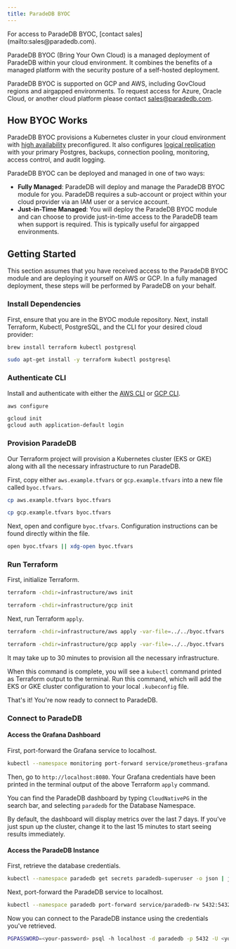 ```yaml
---
title: ParadeDB BYOC
---
```


<Info>
  For access to ParadeDB BYOC, [contact sales](mailto:sales@paradedb.com).
</Info>

ParadeDB BYOC (Bring Your Own Cloud) is a managed deployment of ParadeDB within your cloud environment.
It combines the benefits of a managed platform with the security posture of a self-hosted deployment.

ParadeDB BYOC is supported on GCP and AWS, including GovCloud regions and airgapped environments.
To request access for Azure, Oracle Cloud, or another cloud platform please contact [sales@paradedb.com](mailto:sales@paradedb.com).

## How BYOC Works

ParadeDB BYOC provisions a Kubernetes cluster in your cloud environment with [high availability](/deploy/self-hosted/high-availability) preconfigured.
It also configures [logical replication](/deploy/self-hosted/logical-replication) with your primary Postgres, backups, connection pooling, monitoring, access control, and audit logging.

ParadeDB BYOC can be deployed and managed in one of two ways:

- **Fully Managed**: ParadeDB will deploy and manage the ParadeDB BYOC module for you. ParadeDB requires a sub-account or project within your cloud provider via an IAM user or a service account.
- **Just-in-Time Managed**: You will deploy the ParadeDB BYOC module and can choose to provide just-in-time access to the ParadeDB team when support is required. This is typically useful for airgapped environments.

## Getting Started

This section assumes that you have received access to the ParadeDB BYOC module and are deploying it yourself on AWS or GCP.
In a fully managed deployment, these steps will be performed by ParadeDB on your behalf.

### Install Dependencies

First, ensure that you are in the BYOC module repository. Next, install Terraform, Kubectl, PostgreSQL, and the CLI for your desired cloud provider:

<CodeGroup>

```bash macOS
brew install terraform kubectl postgresql
```

```bash Ubuntu
sudo apt-get install -y terraform kubectl postgresql
```

</CodeGroup>

### Authenticate CLI

Install and authenticate with either the [AWS CLI](https://docs.aws.amazon.com/cli/latest/userguide/getting-started-install.html) or [GCP CLI](https://cloud.google.com/sdk/docs/install#deb).

<CodeGroup>

```bash AWS
aws configure
```

```bash GCP
gcloud init
gcloud auth application-default login
```

</CodeGroup>

### Provision ParadeDB

Our Terraform project will provision a Kubernetes cluster (EKS or GKE) along with all the necessary infrastructure to run ParadeDB.

First, copy either `aws.example.tfvars` or `gcp.example.tfvars` into a new file called `byoc.tfvars`.

<CodeGroup>

```bash AWS
cp aws.example.tfvars byoc.tfvars
```

```bash GCP
cp gcp.example.tfvars byoc.tfvars
```

</CodeGroup>

Next, open and configure `byoc.tfvars`. Configuration instructions can be found directly within the file.

```bash
open byoc.tfvars || xdg-open byoc.tfvars
```

### Run Terraform

First, initialize Terraform.

<CodeGroup>

```bash AWS
terraform -chdir=infrastructure/aws init
```

```bash GCP
terraform -chdir=infrastructure/gcp init
```

</CodeGroup>

Next, run Terraform `apply`.

<CodeGroup>

```bash AWS
terraform -chdir=infrastructure/aws apply -var-file=../../byoc.tfvars
```

```bash GCP
terraform -chdir=infrastructure/gcp apply -var-file=../../byoc.tfvars
```

</CodeGroup>

<Note>
  It may take up to 30 minutes to provision all the necessary infrastructure.
</Note>

When this command is complete, you will see a `kubectl` command printed as Terraform output to the terminal.
Run this command, which will add the EKS or GKE cluster configuration to your local `.kubeconfig` file.

That's it! You're now ready to connect to ParadeDB.

### Connect to ParadeDB

#### Access the Grafana Dashboard

First, port-forward the Grafana service to localhost.

```bash
kubectl --namespace monitoring port-forward service/prometheus-grafana 8080:80
```

Then, go to `http://localhost:8080`. Your Grafana credentials have been printed in the terminal output of the above Terraform `apply` command.

You can find the ParadeDB dashboard by typing `CloudNativePG` in the search bar, and selecting `paradedb` for the Database Namespace.

By default, the dashboard will display metrics over the last 7 days. If you've just spun up the cluster, change it to the last 15 minutes to start seeing results immediately.

#### Access the ParadeDB Instance

First, retrieve the database credentials.

```bash
kubectl --namespace paradedb get secrets paradedb-superuser -o json | jq -r '.data | map_values(@base64d) | .uri |= sub("\\*"; "paradedb") | .dbname = "paradedb"'
```

Next, port-forward the ParadeDB service to localhost.

```bash
kubectl --namespace paradedb port-forward service/paradedb-rw 5432:5432
```

Now you can connect to the ParadeDB instance using the credentials you've retrieved.

```bash
PGPASSWORD=<your-password> psql -h localhost -d paradedb -p 5432 -U <your-user>
```
